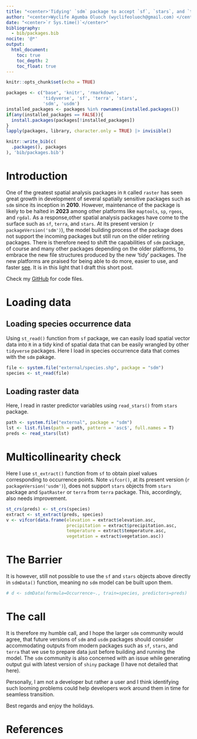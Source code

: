 ```yaml
---
title: "<center>'Tidying' `sdm` package to accept `sf`, `stars`, and `terra` spatial data output formats</center>"
author: "<center>Wyclife Agumba Oluoch (wyclifeoluoch@gmail.com) </center>"
date: "<center>`r Sys.time()`</center>"
bibliography: 
  - bib/packages.bib
nocite: '@*'
output: 
  html_document:
    toc: true
    toc_depth: 2
    toc_float: true
---
```


```r
knitr::opts_chunk$set(echo = TRUE)
```

```r
packages <- c("base", 'knitr', 'rmarkdown',
              'tidyverse', 'sf', 'terra', 'stars',
              'sdm', 'usdm')
installed_packages <- packages %in% rownames(installed.packages())
if(any(installed_packages == FALSE)){
  install.packages(packages[!installed_packages])
}
lapply(packages, library, character.only = TRUE) |> invisible()
```

```r
knitr::write_bib(c(
  .packages(), packages
), 'bib/packages.bib')
```

# Introduction

One of the greatest spatial analysis packages in `R` called `raster` has seen great growth in development of several spatially sensitive packages such as `sdm` since its inception in **2010**. However, maintenance of the package is likely to be halted in **2023** among other platforms like `maptools`, `sp`, `rgeos`, and `rgdal`. As a response,other spatial analysis packages have come to the surface such as `sf`, `terra`, and `stars`. At its present version (`r packageVersion('sdm')`), the model building process of the package does not support the incoming packages but still run on the older retiring packages. There is therefore need to shift the capabilities of `sdm` package, of course and many other packages depending on the older platforms, to embrace the new file structures produced by the new 'tidy' packages. The new platforms are praised for being able to do more, easier to use, and faster [see](https://keen-swartz-3146c4.netlify.app/older.html). It is in this light that I draft this short post.

Check my [GitHub](https://github.com/Wycology/rsgs/blob/main/sdm_sf_stars_terra.Rmd) for code files.

# Loading data

## Loading species occurrence data

Using `st_read()` function from `sf` package, we can easily load spatial vector data into `R` in a tidy kind of spatial data that can be easily wrangled by other `tidyverse` packages. Here I load in species occurrence data that comes with the `sdm` pakage.

```r
file <- system.file("external/species.shp", package = "sdm")
species <- st_read(file) 
```

## Loading raster data

Here, I read in raster predictor variables using `read_stars()` from `stars` package. 

```r
path <- system.file("external", package = "sdm")
lst <- list.files(path = path, pattern = 'asc$', full.names = T)
preds <- read_stars(lst) 
```

# Multicollinearity check

Here I use `st_extract()` function from `sf` to obtain pixel values corresponding to occurrence points. Note `vifcor()`, at its present version (`r packageVersion('usdm')`), does not support `stars` objects from `stars` package and `SpatRaster` or `terra` from `terra` package. This, accordingly, also needs improvement.

```r
st_crs(preds) <- st_crs(species)
extract <- st_extract(preds, species)
v <- vifcor(data.frame(elevation = extract$elevation.asc, 
                       precipitation = extract$precipitation.asc,
                       temperature = extract$temperature.asc, 
                       vegetation = extract$vegetation.asc))
```

# The Barrier

It is however, still not possible to use the `sf` and `stars` objects above directly in `sdmData()` function, meaning no `sdm` model can be built upon them. 

```r
# d <- sdmData(formula=Occurrence~., train=species, predictors=preds)
```

# The call

It is therefore my humble call, and I hope the larger `sdm` community would agree, that future versions of `sdm` and `usdm` packages should consider accommodating outputs from modern packages such as `sf`, `stars`, and `terra` that we use to prepare data just before building and running the model. The `sdm` community is also concerned with an issue while generating output gui with latest version of `shiny` package (I have not detailed that here).

Personally, I am not a developer but rather a user and I think identifying such looming problems could help developers work around them in time for seamless transition.

Best regards and enjoy the holidays.

# References